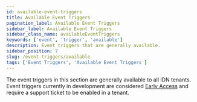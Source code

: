 ```yaml
---
id: available-event-triggers
title: Available Event Triggers
pagination_label: Available Event Triggers
sidebar_label: Available Event Triggers
sidebar_class_name: availableEventTriggers
keywords: ['event', 'trigger', 'available']
description: Event triggers that are generally available.
sidebar_position: 7
slug: /event-triggers/available
tags: ['Event Triggers', 'Available Event Triggers']
---
```



The event triggers in this section are generally available to all IDN tenants. Event triggers currently in development are considered [Early Access](../early-access/index.mdx) and require a support ticket to be enabled in a tenant.

<DocCardList items={useCurrentSidebarCategory().items} />
